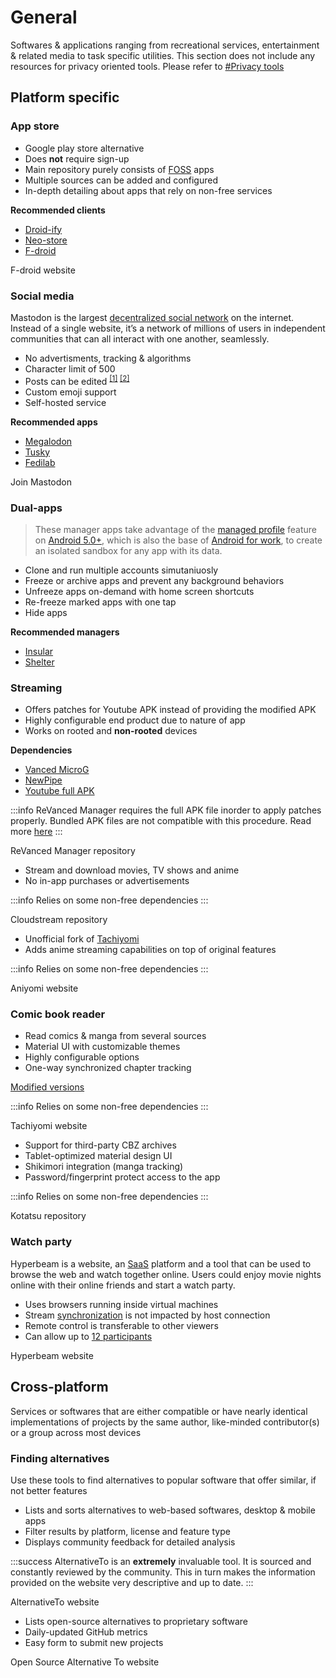 # General

Softwares & applications ranging from recreational services, entertainment & related media to task specific utilities. This section does not include any resources for privacy oriented tools. Please refer to [#Privacy tools](/docs/guides/privacy-tools)

## Platform specific

<tab>

<tabitem value="Android">

### <FontAwesomeIcon icon="fa-solid fa-cart-arrow-down" /> App store

<expand title="F-droid">

- Google play store alternative
- Does **not** require sign-up
- Main repository purely consists of [FOSS](https://en.wikipedia.org/wiki/Free_and_open-source_software) apps
- Multiple sources can be added and configured
- In-depth detailing about apps that rely on non-free services

**Recommended clients**

- [Droid-ify](https://github.com/Iamlooker/Droid-ify)
- [Neo-store](https://github.com/NeoApplications/Neo-Store)
- [F-droid](https://f-droid.org/)

<more link="https://f-droid.org/">F-droid website</more>

</expand>

### <FontAwesomeIcon icon="fa-solid fa-camera-retro" /> Social media

<expand title="Mastodon">

Mastodon is the largest [decentralized social network](https://valasys.com/what-is-decentralized-social-media/) on the internet. Instead of a single website, it’s a network of millions of users in independent communities that can all interact with one another, seamlessly.

- No advertisments, tracking & algorithms
- Character limit of 500
- Posts can be edited <sup>[[1]](https://fedinews.com/2022/03/mastodon-3-5-will-be-letting-you-edit-posts/) [[2]](https://blog.joinmastodon.org/2022/03/mastodon-3.5/) </sup>
- Custom emoji support
- Self-hosted service

**Recommended apps**

- [Megalodon](https://github.com/sk22/megalodon)
- [Tusky](https://tusky.app/)
- [Fedilab](https://fedilab.app/)

<more link="https://joinmastodon.org/">Join Mastodon</more>

</expand>

### <FontAwesomeIcon icon="fa-regular fa-clone" /> Dual-apps

<expand title="Managers">

> These manager apps take advantage of the [managed profile](https://developer.android.com/work/managed-profiles) feature on [Android 5.0+](https://www.android.com/versions/lollipop-5-0/), which is also the base of [Android for work](https://developer.android.com/work/), to create an isolated sandbox for any app with its data.

- Clone and run multiple accounts simutaniuosly
- Freeze or archive apps and prevent any background behaviors
- Unfreeze apps on-demand with home screen shortcuts
- Re-freeze marked apps with one tap
- Hide apps

**Recommended managers**

- [Insular](https://secure-system.gitlab.io/Insular/)
- [Shelter](https://gitea.angry.im/PeterCxy/Shelter)

</expand>

### <FontAwesomeIcon icon="fa-solid fa-play" /> Streaming

<expand title="ReVanced Manager">

- Offers patches for Youtube APK instead of providing the modified APK
- Highly configurable end product due to nature of app
- Works on rooted and **non-rooted** devices

**Dependencies**

- [Vanced MicroG](https://github.com/TeamVanced/VancedMicroG/releases)
- [NewPipe](https://newpipe.net/)
- [Youtube full APK](https://www.apkmirror.com/apk/google-inc/youtube/)

:::info
ReVanced Manager requires the full APK file inorder to apply patches properly. Bundled APK files are not compatible with this procedure. Read more [here](https://stackoverflow.com/a/53396721/15084158)
:::

<more link="https://github.com/revanced/revanced-manager">
  ReVanced Manager repository
</more>

</expand>

<expand title="Cloudstream">

- Stream and download movies, TV shows and anime
- No in-app purchases or advertisements

:::info
Relies on some non-free dependencies
:::

<more link="https://github.com/recloudstream/cloudstream">
  Cloudstream repository
</more>

</expand>

<expand title="Aniyomi">

- Unofficial fork of [Tachiyomi](https://tachiyomi.org/)
- Adds anime streaming capabilities on top of original features

:::info
Relies on some non-free dependencies
:::

<more link="https://aniyomi.jmir.xyz/">Aniyomi website</more>

</expand>

### <FontAwesomeIcon icon="fa-solid fa-book-open" /> Comic book reader

<expand title="Tachiyomi">

- Read comics & manga from several sources
- Material UI with customizable themes
- Highly configurable options
- One-way synchronized chapter tracking

[Modified versions](https://gitpop2.vercel.app/tachiyomiorg/tachiyomi)

:::info
Relies on some non-free dependencies
:::

<more link="https://tachiyomi.org/">Tachiyomi website</more>

</expand>

<expand title="Kotatsu">

- Support for third-party CBZ archives
- Tablet-optimized material design UI
- Shikimori integration (manga tracking)
- Password/fingerprint protect access to the app

:::info
Relies on some non-free dependencies
:::

<more link="https://kotatsuapp.github.io/">Kotatsu repository</more>

</expand>

</tabitem>

<tabitem value="Desktop" >

### <FontAwesomeIcon icon="fa-solid fa-tv" /> Watch party

<expand title="Hyperbeam">

Hyperbeam is a website, an [SaaS](https://azure.microsoft.com/en-us/resources/cloud-computing-dictionary/what-is-saas/) platform and a tool that can be used to browse the web and watch together online. Users could enjoy movie nights online with their online friends and start a watch party.

- Uses browsers running inside virtual machines
- Stream [synchronization](https://blog.tutturu.tv/what-makes-virtual-browsers-great-for-watch-parties/) is not impacted by host connection
- Remote control is transferable to other viewers
- Can allow up to [12 participants](https://www.reddit.com/r/HyperBeam/comments/tq0k8h/maximum_people_in_a_room/)

<more link="https://watch.hyperbeam.com/">Hyperbeam website</more>

</expand>

</tabitem>
</tab>

## Cross-platform

Services or softwares that are either compatible or have nearly identical implementations of projects by the same author, like-minded contributor(s) or a group across most devices

### <FontAwesomeIcon icon="fa-solid fa-magnifying-glass-arrow-right" /> Finding alternatives

Use these tools to find alternatives to popular software that offer similar, if not better features

<expand title="AlternativeTo">

- Lists and sorts alternatives to web-based softwares, desktop & mobile apps
- Filter results by platform, license and feature type
- Displays community feedback for detailed analysis

:::success
AlternativeTo is an **extremely** invaluable tool. It is sourced and constantly reviewed by the community. This in turn makes the information provided on the website very descriptive and up to date.
:::

<more link="https://alternativeto.net/">AlternativeTo website</more>

</expand>

<expand title="Open Source Alternative To">

- Lists open-source alternatives to proprietary software
- Daily-updated GitHub metrics
- Easy form to submit new projects

<more link="https://www.opensourcealternative.to/">
  Open Source Alternative To website
</more>

</expand>
